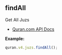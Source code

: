 ## findAll

Get All Juzs

- [Quran.com API Docs](https://api-docs.quran.com/docs/quran.com_versioned/4.0.0/juzs)

**Example:**

```js
quran.v4.juzs.findAll();
```

